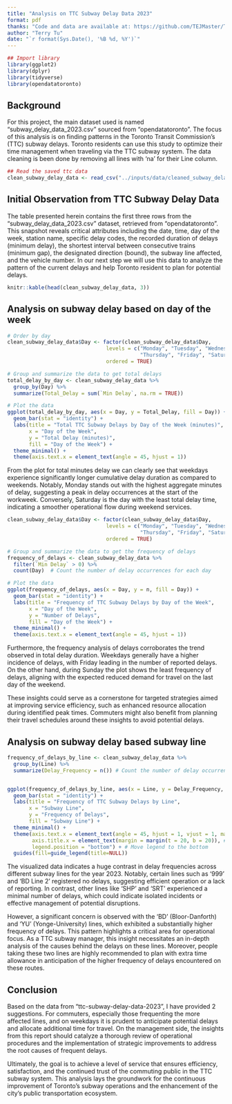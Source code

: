 ```yaml
---
title: "Analysis on TTC Subway Delay Data 2023"
format: pdf
thanks: "Code and data are available at: https://github.com/TEJMaster/TTC-Subway-Delay-Analysis-2023"
author: "Terry Tu"
date: "`r format(Sys.Date(), '%B %d, %Y')`"
---
```


```r
## Import library
library(ggplot2)
library(dplyr)
library(tidyverse)
library(opendatatoronto)
```
## Background

For this project, the main dataset used is named "subway_delay_data_2023.csv" sourced from "opendatatoronto". The focus of this analysis is on finding patterns in the Toronto Transit Commission's (TTC) subway delays. Toronto residents can use this study to optimize their time management when traveling via the TTC subway system. The data cleaning is been done by removing all lines with 'na' for their Line column.

```r
## Read the saved ttc data
clean_subway_delay_data <- read_csv("../inputs/data/cleaned_subway_delay_data_2023.csv")
```

## Initial Observation from TTC Subway Delay Data
The table presented herein contains the first three rows from the "subway_delay_data_2023.csv" dataset, retrieved from "opendatatoronto". This snapshot reveals critical attributes including the date, time, day of the week, station name, specific delay codes, the recorded duration of delays (minimum delay), the shortest interval between consecutive trains (minimum gap), the designated direction (bound), the subway line affected, and the vehicle number. In our next step we will use this data to analyze the pattern of the current delays and help Toronto resident to plan for potential delays.
```r
knitr::kable(head(clean_subway_delay_data, 3))
```

## Analysis on subway delay based on day of the week 

```r
# Order by day
clean_subway_delay_data$Day <- factor(clean_subway_delay_data$Day, 
                                levels = c("Monday", "Tuesday", "Wednesday", 
                                           "Thursday", "Friday", "Saturday", "Sunday"),
                                ordered = TRUE)

# Group and summarize the data to get total delays
total_delay_by_day <- clean_subway_delay_data %>%
  group_by(Day) %>%
  summarize(Total_Delay = sum(`Min Delay`, na.rm = TRUE)) 

# Plot the data
ggplot(total_delay_by_day, aes(x = Day, y = Total_Delay, fill = Day)) +
  geom_bar(stat = "identity") +
  labs(title = "Total TTC Subway Delays by Day of the Week (minutes)",
       x = "Day of the Week",
       y = "Total Delay (minutes)",
       fill = "Day of the Week") +
  theme_minimal() +
  theme(axis.text.x = element_text(angle = 45, hjust = 1))
```
From the plot for total minutes delay we can clearly see that weekdays experience significantly longer cumulative delay duration as compared to weekends. Notably, Monday stands out with the highest aggregate minutes of delay, suggesting a peak in delay occurrences at the start of the workweek. Conversely, Saturday is the day with the least total delay time, indicating a smoother operational flow during weekend services.

```r
clean_subway_delay_data$Day <- factor(clean_subway_delay_data$Day, 
                                levels = c("Monday", "Tuesday", "Wednesday", 
                                           "Thursday", "Friday", "Saturday", "Sunday"),
                                ordered = TRUE)

# Group and summarize the data to get the frequency of delays
frequency_of_delays <- clean_subway_delay_data %>%
  filter(`Min Delay` > 0) %>% 
  count(Day)  # Count the number of delay occurrences for each day

# Plot the data
ggplot(frequency_of_delays, aes(x = Day, y = n, fill = Day)) +
  geom_bar(stat = "identity") +
  labs(title = "Frequency of TTC Subway Delays by Day of the Week",
       x = "Day of the Week",
       y = "Number of Delays",
       fill = "Day of the Week") +
  theme_minimal() +
  theme(axis.text.x = element_text(angle = 45, hjust = 1))
```
Furthermore, the frequency analysis of delays corroborates the trend observed in total delay duration. Weekdays generally have a higher incidence of delays, with Friday leading in the number of reported delays. On the other hand, during Sunday the plot shows the least frequency of delays, aligning with the expected reduced demand for travel on the last day of the weekend.

These insights could serve as a cornerstone for targeted strategies aimed at improving service efficiency, such as enhanced resource allocation during identified peak times. Commuters might also benefit from planning their travel schedules around these insights to avoid potential delays.

## Analysis on subway delay based subway line

```r
frequency_of_delays_by_line <- clean_subway_delay_data %>%
  group_by(Line) %>%
  summarize(Delay_Frequency = n()) # Count the number of delay occurrences for each line


ggplot(frequency_of_delays_by_line, aes(x = Line, y = Delay_Frequency, fill = Line)) +
  geom_bar(stat = "identity") +
  labs(title = "Frequency of TTC Subway Delays by Line",
       x = "Subway Line",
       y = "Frequency of Delays",
       fill = "Subway Line") +
  theme_minimal() +
  theme(axis.text.x = element_text(angle = 45, hjust = 1, vjust = 1, margin = margin(b = 10)), # Increase bottom margin
        axis.title.x = element_text(margin = margin(t = 20, b = 20)), # Adjust title margin if needed
        legend.position = "bottom") + # Move legend to the bottom
  guides(fill=guide_legend(title=NULL))

```
The visualized data indicates a huge contrast in delay frequencies across different subway lines for the year 2023. Notably, certain lines such as '999' and 'BD Line 2' registered no delays, suggesting efficient operation or a lack of reporting. In contrast, other lines like 'SHP' and 'SRT' experienced a minimal number of delays, which could indicate isolated incidents or effective management of potential disruptions.

However, a significant concern is observed with the 'BD' (Bloor-Danforth) and 'YU' (Yonge-University) lines, which exhibited a substantially higher frequency of delays. This pattern highlights a critical area for operational focus. As a TTC subway manager, this insight necessitates an in-depth analysis of the causes behind the delays on these lines. Moreover, people taking these two lines are highly recommended to plan with extra time allowance in anticipation of the higher frequency of delays encountered on these routes. 

## Conclusion

Based on the data from "ttc-subway-delay-data-2023", I have provided 2 suggestions. For commuters, especially those frequenting the more affected lines, and on weekdays it is prudent to anticipate potential delays and allocate additional time for travel. On the management side, the insights from this report should catalyze a thorough review of operational procedures and the implementation of strategic improvements to address the root causes of frequent delays.

Ultimately, the goal is to achieve a level of service that ensures efficiency, satisfaction, and the continued trust of the commuting public in the TTC subway system. This analysis lays the groundwork for the continuous improvement of Toronto's subway operations and the enhancement of the city's public transportation ecosystem.